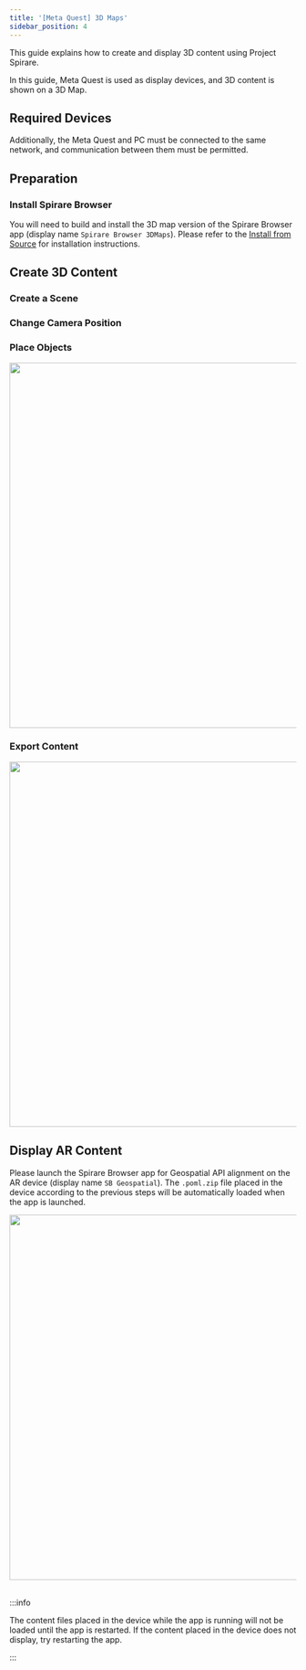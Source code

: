 ```yaml
---
title: '[Meta Quest] 3D Maps'
sidebar_position: 4
---
```




This guide explains how to create and display 3D content using Project Spirare.

In this guide, Meta Quest is used as display devices, and 3D content is shown on a 3D Map.

## Required Devices

<GettingStartedRequiredDevices />

Additionally, the Meta Quest and PC must be connected to the same network, and communication between them must be permitted.

## Preparation

### Install Spirare Browser

You will need to build and install the 3D map version of the Spirare Browser app (display name `Spirare Browser 3DMaps`).
Please refer to the [Install from Source](/spirare-browser/spirare-browser-quest-3dmaps.mdx#install-from-source) for installation instructions.

## Create 3D Content

### Create a Scene

<SpirareEditorDesktopCreateGeodeticScene />

### Change Camera Position

<SpirareEditorDesktopGeoCameraTarget />

### Place Objects

<GettingStartedContentPlacement />

<img width="640" src={SpirareEditorContentImage} />

### Export Content

<GettingStartedContentExport />

<img width="640" src={SpirareEditorExportButtonImage} />

## Display AR Content

Please launch the Spirare Browser app for Geospatial API alignment on the AR device (display name `SB Geospatial`).
The `.poml.zip` file placed in the device according to the previous steps will be automatically loaded when the app is launched.

<img width="640" class="border" src={SpirareBrowserContentImage} />
<br />
<br />

:::info

The content files placed in the device while the app is running will not be loaded until the app is restarted.
If the content placed in the device does not display, try restarting the app.

:::

